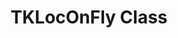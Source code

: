 ---
title: TKLocOnFly Class
slug: localizer-references/LocOnFly/tkloconfly-class
sidebar:
  order: 1
---